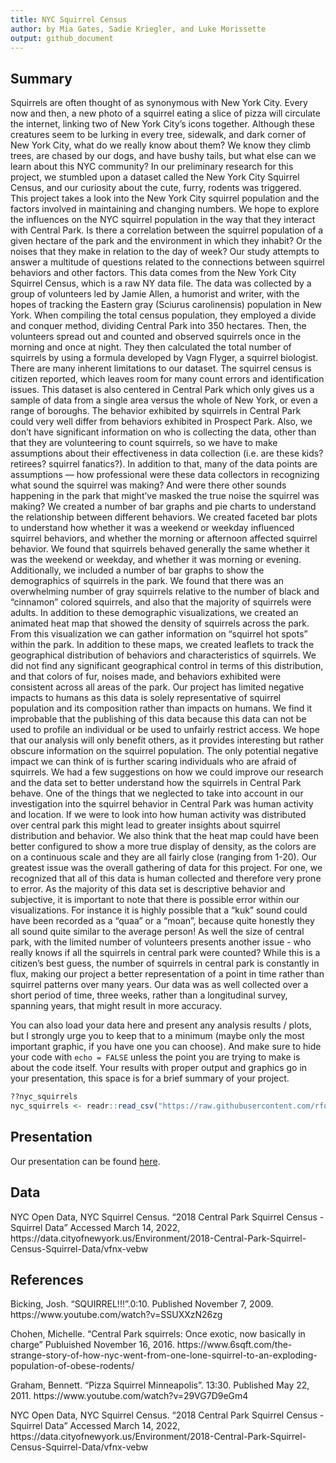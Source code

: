 ```yaml
---
title: NYC Squirrel Census
author: by Mia Gates, Sadie Kriegler, and Luke Morissette 
output: github_document
---
```


## Summary

Squirrels are often thought of as synonymous with New York City. Every now and then, a new photo of a squirrel eating a slice of pizza will circulate the internet, linking two of New York City's icons together. Although these creatures seem to be lurking in every tree, sidewalk, and dark corner of New York City, what do we really know about them? We know they climb trees, are chased by our dogs, and have bushy tails, but what else can we learn about this NYC community? In our preliminary research for this project, we stumbled upon a dataset called the New York City Squirrel Census, and our curiosity about the cute, furry, rodents was triggered.  
This project takes a look into the New York City squirrel population and the factors involved in maintaining and changing numbers. We hope to explore the influences on the NYC squirrel population in the way that they interact with Central Park. Is there a correlation between the squirrel population of a given hectare of the park and the environment in which they inhabit? Or the noises that they make in relation to the day of week? Our study attempts to answer a multitude of questions related to the connections between squirrel behaviors and other factors. 
This data comes from the New York City Squirrel Census, which is a raw NY data file. The data was collected by a group of volunteers led by Jamie Allen, a humorist and writer, with the hopes of tracking the Eastern gray (Sciurus carolinensis) population in New York. When compiling the total census population, they employed a divide and conquer method, dividing Central Park into 350 hectares. Then, the volunteers spread out and counted and observed squirrels once in the morning and once at night.  They then calculated the total number of squirrels by using a formula developed by Vagn Flyger, a squirrel biologist. 
There are many inherent limitations to our dataset. The squirrel census is citizen reported, which leaves room for many count errors and identification issues. This dataset is also centered in Central Park which only gives us a sample of data from a single area versus the whole of New York, or even a range of boroughs. The behavior exhibited by squirrels in Central Park could very well differ from behaviors exhibited in Prospect Park. Also, we don’t have significant information on who is collecting the data, other than that they are volunteering to count squirrels, so we have to make assumptions about their effectiveness in data collection (i.e. are these kids? retirees? squirrel fanatics?). In addition to that, many of the data points are assumptions — how professional were these data collectors in recognizing what sound the squirrel was making? And were there other sounds happening in the park that might’ve masked the true noise the squirrel was making?
	We created a number of bar graphs and pie charts to understand the relationship between different behaviors. We created faceted bar plots to understand how whether it was a weekend or weekday influenced squirrel behaviors, and whether the morning or afternoon affected squirrel behavior. We found that squirrels behaved generally the same whether it was the weekend or weekday, and whether it was morning or evening. Additionally, we included a number of bar graphs to show the demographics of squirrels in the park. We found that there was an overwhelming number of gray squirrels relative to the number of black and “cinnamon” colored squirrels, and also that the majority of squirrels were adults. In addition to these demographic visualizations, we created an animated heat map that showed the density of squirrels across the park. From this visualization we can gather information on “squirrel hot spots” within the park. In addition to these maps, we created leaflets to track the geographical distribution of behaviors and characteristics of squirrels. We did not find any significant geographical control in terms of this distribution, and that colors of fur, noises made, and behaviors exhibited were consistent across all areas of the park.
Our project has limited negative impacts to humans as this data is solely representative of squirrel population and its composition rather than impacts on humans. We find it improbable that the publishing of this data because this data can not be used to profile an individual or be used to unfairly restrict access. We hope that our analysis will only benefit others, as it provides interesting but rather obscure information on the squirrel population. The only potential negative impact we can think of is further scaring individuals who are afraid of squirrels. 
We had a few suggestions on how we could improve our research and the data set to better understand how the squirrels in Central Park behave. One of the things that we neglected to take into account in our investigation into the squirrel behavior in Central Park was human activity and location. If we were to look into how human activity was distributed over central park this might lead to greater insights about squirrel distribution and behavior. We also think that the heat map could have been better configured to show a more true display of density, as the colors are on a continuous scale and they are all fairly close (ranging from 1-20). 
Our greatest issue was the overall gathering of data for this project.  For one, we recognized that all of this data is human collected and therefore very prone to error. As the majority of this data set is descriptive behavior and subjective, it is important to note that there is possible error within our visualizations. For instance it is highly possible that a “kuk” sound could have been recorded as a “quaa” or a “moan”, because quite honestly they all sound quite similar to the average person! As well the size of central park, with the limited number of volunteers presents another issue - who really knows if all the squirrels in central park were counted? While this is a citizen's best guess, the number of squirrels in central park is constantly in flux, making our project a better representation of a point in time rather than squirrel patterns over many years. Our data was as well collected over a short period of time, three weeks, rather than a longitudinal survey, spanning years, that might result in more accuracy. 

You can also load your data here and present any analysis results / plots, but I strongly urge you to keep that to a minimum (maybe only the most important graphic, if you have one you can choose). 
And make sure to hide your code with  `echo = FALSE` unless the point you are trying to make is about the code itself.
Your results with proper output and graphics go in your presentation, this space is for a brief summary of your project.

```r
??nyc_squirrels
nyc_squirrels <- readr::read_csv("https://raw.githubusercontent.com/rfordatascience/tidytuesday/master/data/2019/2019-10-29/nyc_squirrels.csv")
```


## Presentation

Our presentation can be found [here](https://dcs-210.github.io/w2022-project-mia-luke-sadie/).

## Data 

NYC Open Data, NYC Squirrel Census. "2018 Central Park Squirrel Census - Squirrel Data" Accessed March 14, 2022, https://data.cityofnewyork.us/Environment/2018-Central-Park-Squirrel-Census-Squirrel-Data/vfnx-vebw

## References

Bicking, Josh. "SQUIRREL!!!".0:10. Published November 7, 2009. https://www.youtube.com/watch?v=SSUXXzN26zg

Chohen, Michelle. "Central Park squirrels: Once exotic, now basically in charge" Publuished November 16, 2016. https://www.6sqft.com/the-strange-story-of-how-nyc-went-from-one-lone-squirrel-to-an-exploding-population-of-obese-rodents/ 

Graham, Bennett. "Pizza Squirrel Minneapolis". 13:30. Published May 22, 2011. https://www.youtube.com/watch?v=29VG7D9eGm4 


NYC Open Data, NYC Squirrel Census. "2018 Central Park Squirrel Census - Squirrel Data" Accessed March 14, 2022, https://data.cityofnewyork.us/Environment/2018-Central-Park-Squirrel-Census-Squirrel-Data/vfnx-vebw

